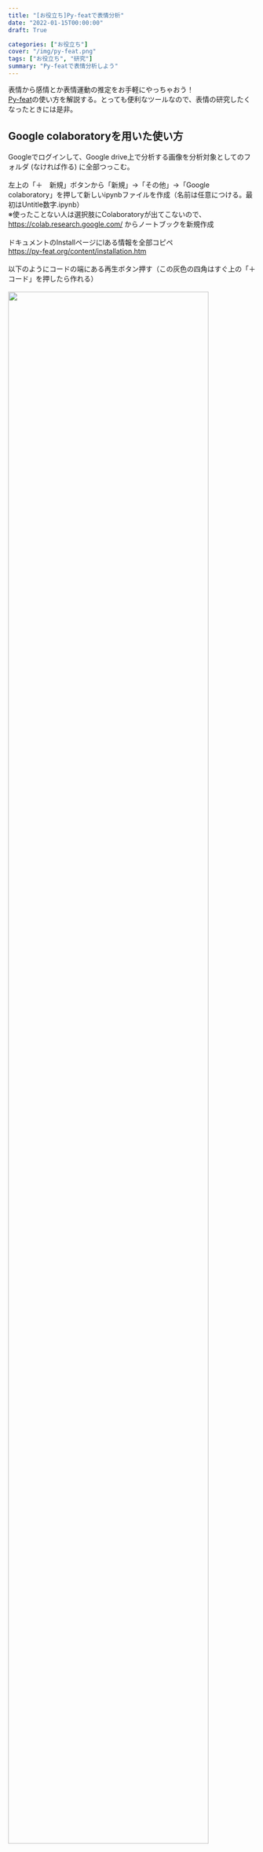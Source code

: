 ```yaml
---
title: "[お役立ち]Py-featで表情分析"
date: "2022-01-15T00:00:00"
draft: True

categories: ["お役立ち"]
cover: "/img/py-feat.png"
tags: ["お役立ち", "研究"]
summary: "Py-featで表情分析しよう"
---
```


表情から感情とか表情運動の推定をお手軽にやっちゃおう！<br>
[Py-feat](https://py-feat.org/content/intro.html)の使い方を解説する。とっても便利なツールなので、表情の研究したくなったときには是非。<br>

## Google colaboratoryを用いた使い方

Googleでログインして、Google drive上で分析する画像を分析対象としてのフォルダ (なければ作る) に全部つっこむ。
<br>
<br>
左上の「＋　新規」ボタンから「新規」→「その他」→「Google colaboratory」を押して新しいipynbファイルを作成（名前は任意につける。最初はUntitle数字.ipynb）
<br>
※使ったことない人は選択肢にColaboratoryが出てこないので、[https://colab.research.google.com/](https://colab.research.google.com/)
からノートブックを新規作成<br>
<br>
ドキュメントのInstallページにlある情報を全部コピペ<br>
[https://py-feat.org/content/installation.htm](https://py-feat.org/content/installation.htm)
<br><br>
以下のようにコードの端にある再生ボタン押す（この灰色の四角はすぐ上の「＋コード」を押したら作れる）
<br>
<br>
  <img src="/img/py_f1.png" width=90%>
<br>
（ここから新しいコードを回すときには「＋コード」で新しいブロック作ってからにすると再生可能性・可読性が高まる）<br>
以下のコードをコピペして、また再生ボタンを押す<br>


```python:prepare
from google.colab import drive
drive.mount('/content/drive')
```  

<br>
  <img src="/img/py_f2.png" width=90%>
<br>
上図のようにアクセス許可を聞かれるので全部おーけー。
<br>
<br>
次はデータを読み込む。以下をコピペ
<br>

```python:dataload
# data読み込み
import glob
 
files = glob.glob("/content/drive/MyDrive/(任意のフォルダ名)/*")
print(files)
```  
出力に['/content/drive/MyDrive/(対象フォルダ)/(対象ファイル)', ←こういう感じのが出てきたらちゃんと読み込めてる。
<br>
*は「ここにあるやつ全部もってきてくれ～」ってやつ
<br>
<br>
次は分析を行う画像ごとにFor文を使って何度も解析を回しています。<br>
（ここではbmpファイルが対象となってますが、対象となる画像の保存形式によって変えてください：e.g., png）
<br>

```python:run
# これで回りはするはず
# csvは画像フォルダ内に保存されます
for image in files: 
    detector.detect_image(image, outputFname = image.replace(".bmp", ".csv"))

```  

以上です。ここまで回し切ればGoogle drive内のフォルダに解析済みデータが全部入っています。Congratulation！
<br>
ではでは！<br>

<br>
[<img src="/img/violet-button.png" width=20%>](https://www.buymeacoffee.com/nsushishushi)
<br>

##### 他にこんな記事があるよ
 [OpenFaceで表情分析](https://susishushi.github.io/my_blog/post/of/)<br>
[表情刺激のデータベース(fIMDb)](https://susishushi.github.io/my_blog/post/fimdb/)
<br>
[コミュニケーションの計算論モデルをGithubで再現](https://susishushi.github.io/my_blog/post/rsa_1/)


